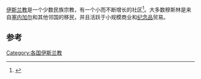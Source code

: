 [[伊斯兰教|伊斯兰教]]是一个少数民族宗教，有一个小而不断增长的社区<ref>{{Cite web |url=http://www.state.gov/g/drl/rls/irf/2009/127222.htm |title=International Religious Freedom Report 2009 |accessdate=2009-11-30 |archive-date=2009-11-30 |archive-url=https://web.archive.org/web/20091130032013/http://www.state.gov/g/drl/rls/irf/2009/127222.htm |dead-url=no }}</ref>。大多数穆斯林是来自[[塞内加尔|塞内加尔]]和其他邻国的移民，并且活跃于小规模商业和[[纪念品|纪念品]]贸易。

== 参考 ==
{{reflist}}
{{非洲题目|伊斯兰教}}

[[Category:各国伊斯兰教|Category:各国伊斯兰教]]


{{Islam-stub}}